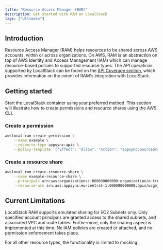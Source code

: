 ```yaml
---
title: "Resource Access Manager (RAM)"
description: Get started with RAM on LocalStack
tags: ["Ultimate"]
---
```


## Introduction

Resource Access Manager (RAM) helps resources to be shared across AWS accounts, within or across organizations.
On AWS, RAM is an abstraction on top of AWS Identity and Access Management (IAM) which can manage resource-based policies to supported resource types.
The API operations supported by LocalStack can be found on the [API Coverage section](#api-coverage), which provides information on the extent of RAM's integration with LocalStack.

## Getting started

Start the LocalStack container using your preferred method.
This section will illustrate how to create permissions and resource shares using the AWS CLI.

### Create a permission

```bash
awslocal ram create-permission \
    --name example \
    --resource-type appsync:apis \
    --policy-template '{"Effect": "Allow", "Action": "appsync:SourceGraphQL"}'
```

### Create a resource share

```bash
awslocal ram create-resource-share \
    --name example-resource-share \
    --principals arn:aws:organizations::000000000000:organization/o-truopwybwi \
    --resource-arn arn:aws:appsync:eu-central-1:000000000000:apis/wcgmjril5wuyvhmpildatuaat3
```

## Current Limitations

LocalStack RAM supports emulated sharing for EC2 Subnets only.
Only specified account principals are granted access to the shared subnets, and associated VPC and route tables.
Furthermore, only the sharing aspect is implemented at this time.
No IAM policies are created or attached, and no permission enforcement takes place.

For all other resource types, the functionality is limited to mocking.
